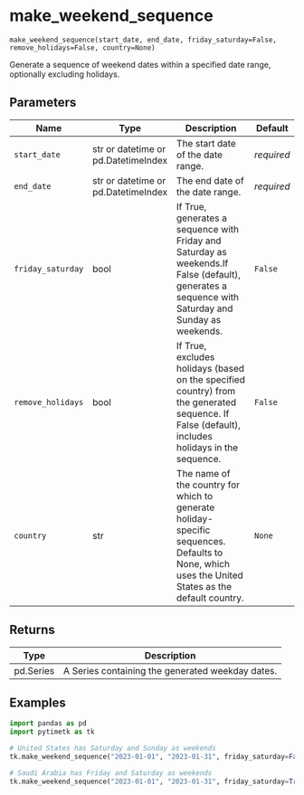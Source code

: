 # make_weekend_sequence { #pytimetk.make_weekend_sequence }

`make_weekend_sequence(start_date, end_date, friday_saturday=False, remove_holidays=False, country=None)`

Generate a sequence of weekend dates within a specified date range, optionally excluding holidays.

## Parameters

| Name              | Type                                | Description                                                                                                                                       | Default    |
|-------------------|-------------------------------------|---------------------------------------------------------------------------------------------------------------------------------------------------|------------|
| `start_date`      | str or datetime or pd.DatetimeIndex | The start date of the date range.                                                                                                                 | _required_ |
| `end_date`        | str or datetime or pd.DatetimeIndex | The end date of the date range.                                                                                                                   | _required_ |
| `friday_saturday` | bool                                | If True, generates a sequence with Friday and Saturday as weekends.If False (default), generates a sequence with Saturday and Sunday as weekends. | `False`    |
| `remove_holidays` | bool                                | If True, excludes holidays (based on the specified country) from the generated sequence. If False (default), includes holidays in the sequence.   | `False`    |
| `country`         | str                                 | The name of the country for which to generate holiday-specific sequences. Defaults to None, which uses the United States as the default country.  | `None`     |

## Returns

| Type      | Description                                      |
|-----------|--------------------------------------------------|
| pd.Series | A Series containing the generated weekday dates. |

## Examples

```python
import pandas as pd
import pytimetk as tk

# United States has Saturday and Sunday as weekends
tk.make_weekend_sequence("2023-01-01", "2023-01-31", friday_saturday=False, remove_holidays=True, country='UnitedStates')
```

```python
# Saudi Arabia has Friday and Saturday as weekends
tk.make_weekend_sequence("2023-01-01", "2023-01-31", friday_saturday=True, remove_holidays=True, country='SaudiArabia')
```